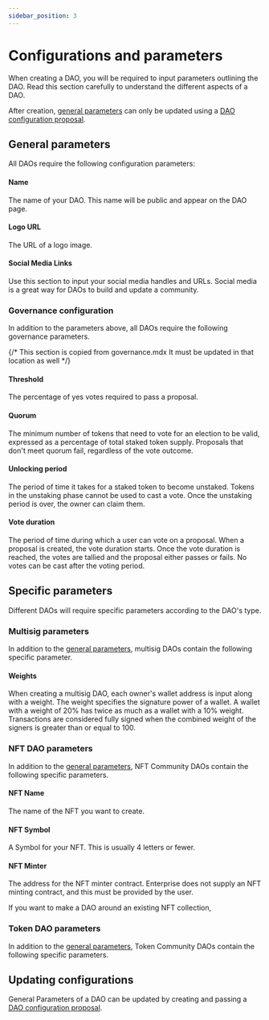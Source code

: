```yaml
---
sidebar_position: 3
---
```



# Configurations and parameters

When creating a DAO, you will be required to input parameters outlining the DAO. Read this section carefully to understand the different aspects of a DAO. 

<Admonition type="caution" title="Updating parameters">

After creation, [general parameters](#general-parameters) can only be updated using a [DAO configuration proposal](./governance.mdx#dao-configuration-proposals). 

</Admonition>

## General parameters

All DAOs require the following configuration parameters: 

#### Name

The name of your DAO. This name will be public and appear on the DAO page. 

#### Logo URL

The URL of a logo image.

#### Social Media Links

Use this section to input your social media handles and URLs. Social media is a great way for DAOs to build and update a community. 

### Governance configuration

In addition to the parameters above, all DAOs require the following governance parameters.


{/* This section is copied from governance.mdx It must be updated in that location as well */}

#### Threshold

The percentage of yes votes required to pass a proposal. 

#### Quorum 

The minimum number of tokens that need to vote for an election to be valid, expressed as a percentage of total staked token supply. Proposals that don't meet quorum fail, regardless of the vote outcome. 

#### Unlocking period 

The period of time it takes for a staked token to become unstaked. Tokens in the unstaking phase cannot be used to cast a vote. Once the unstaking period is over, the owner can claim them. 

#### Vote duration

The period of time during which a user can vote on a proposal. When a proposal is created, the vote duration starts. Once the vote duration is reached, the votes are tallied and the proposal either passes or fails. No votes can be cast after the voting period. 

## Specific parameters

Different DAOs will require specific parameters according to the DAO's type. 

### Multisig parameters

In addition to the [general parameters](#general-parameters), multisig DAOs contain the following specific parameter.

#### Weights

When creating a multisig DAO, each owner's wallet address is input along with a weight. The weight specifies the signature power of a wallet. A wallet with a weight of 20% has twice as much as a wallet with a 10% weight. Transactions are considered fully signed when the combined weight of the signers is greater than or equal to 100. 

### NFT DAO parameters


In addition to the [general parameters](#general-parameters), NFT Community DAOs contain the following specific parameters.

#### NFT Name

The name of the NFT you want to create. 

#### NFT Symbol

A Symbol for your NFT. This is usually 4 letters or fewer. 

#### NFT Minter

The address for the NFT minter contract. Enterprise does not supply an NFT minting contract, and this must be provided by the user.  

<Admonition type="tip" title="Using an existing NFT collection">

If you want to make a DAO around an existing NFT collection, 

</Admonition>


### Token DAO parameters

In addition to the [general parameters](#general-parameters), Token Community DAOs contain the following specific parameters.


## Updating configurations

General Parameters of a DAO can be updated by creating and passing a [DAO configuration proposal](./governance.mdx#dao-configuration-proposals).

